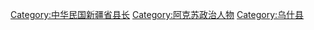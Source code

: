 [[Category:中华民国新疆省县长|Category:中华民国新疆省县长]]
[[Category:阿克苏政治人物|Category:阿克苏政治人物]]
[[Category:乌什县|Category:乌什县]]
